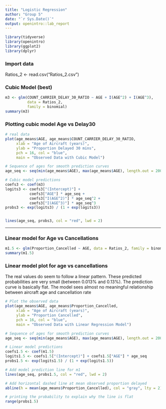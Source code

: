 ```yaml
---
title: "Logistic Regression"
author: "Group 5"
date: "`r Sys.Date()`"
output: openintro::lab_report
---
```


```r
library(tidyverse)
library(openintro)
library(ggplot2)
library(dplyr)
```

### Import data
Ratios_2 <- read.csv("Ratios_2.csv")



<!-- ### Scatterplot which shows the observed proportion of planes that were delayed over 30 mins vs Aircraft AGE -->
<!-- ```{r prop planes delayed over 30 mins} -->
<!-- age_means <- aggregate(COUNT_CARRIER_DELAY_30_RATIO ~ AGE, data = Ratios_2, FUN = mean) -->

<!-- real_data_plot <- ggplot(age_means, aes(x=AGE, y=COUNT_CARRIER_DELAY_30_RATIO)) + -->
<!--   geom_point() + -->
<!--   labs(x = "Age of Aircraft (years)", y = "Proportion Delayed 30 mins") -->

<!-- plot(real_data_plot) -->
<!-- ``` -->

<!-- ### Linear Regression Model using AGE as the only predictor -->
<!-- ```{r math} -->
<!-- m1 <- glm(COUNT_CARRIER_DELAY_30_RATIO ~ AGE, data = Ratios_2, family = binomial) -->
<!-- summary(m1) -->
<!-- ``` -->

<!-- ### PLotting Linear Regression Model -->
<!-- ```{r linear model plotting} -->
<!-- # Plot the observed data -->
<!-- plot(age_means$AGE, age_means$COUNT_CARRIER_DELAY_30_RATIO, -->
<!--      xlab = "Age of Aircraft (years)", -->
<!--      ylab = "Proportion Delayed 30 mins", -->
<!--      pch = 16, col = "blue", -->
<!--      main = "Observed Data with Linear Regression Model") -->

<!-- # Sequence of ages for smooth prediction curves -->
<!-- age_seq <- seq(min(age_means$AGE), max(age_means$AGE), length.out = 200) -->

<!-- # Linear model predictions -->
<!-- coefs1 <- coef(m1) -->
<!-- logits1 <- coefs1["(Intercept)"] + coefs1["AGE"] * age_seq -->
<!-- probs1 <- exp(logits1) / (1 + exp(logits1)) -->

<!-- # Add model prediction line for m1 -->
<!-- lines(age_seq, probs1, col = "red", lwd = 2) -->

<!-- # Add horizontal dashed line at mean observed proportion delayed -->
<!-- abline(h = mean(age_means$COUNT_CARRIER_DELAY_30_RATIO), col = "gray", lty = 2) -->
<!-- ``` -->

<!-- ### Quadratic Model using AGE and AGE^2 -->
<!-- and testing it: a 5 year old plane should have a avg delay proportion of 0.0389 -->
<!-- ```{r quadratic model} -->
<!-- # quadratic model using both mage and mageˆ2 as predictors -->
<!-- m2 <- glm(COUNT_CARRIER_DELAY_30_RATIO ~ AGE + I(AGE^2), data = Ratios_2, family = binomial) -->
<!-- summary(m2) -->

<!-- # Calculate logit and probability for a 5-year-old plane -->
<!-- m2logit_5 <- coef(m2)["(Intercept)"] + coef(m2)["AGE"] * 5 + coef(m2)["I(AGE^2)"] * 5^2 -->
<!-- print(m2logit_5) -->
<!-- # Convert logit to probability -->
<!-- m2prob_5 <- exp(m2logit_5) / (1 + exp(m2logit_5)) -->
<!-- print(m2prob_5) -->
<!-- ``` -->

<!-- ### Plotting Quadratic Model -->
<!-- ```{r quadratic model plotting} -->
<!-- # Plot the observed data -->
<!-- plot(age_means$AGE, age_means$COUNT_CARRIER_DELAY_30_RATIO, -->
<!--      xlab = "Age of Aircraft (years)", -->
<!--      ylab = "Proportion Delayed 30 mins", -->
<!--      pch = 16, col = "blue", -->
<!--      main = "Observed Data with Logistic Regression Model") -->

<!-- # Sequence of ages for smooth prediction curves -->
<!-- age_seq <- seq(min(age_means$AGE), max(age_means$AGE), length.out = 200) -->

<!-- # Quadratic model predictions -->
<!-- coefs2 <- coef(m2) -->
<!-- logits2 <- coefs2["(Intercept)"] + coefs2["AGE"] * age_seq + coefs2["I(AGE^2)"] * age_seq^2 -->
<!-- probs2 <- exp(logits2) / (1 + exp(logits2)) -->

<!-- # Add model prediction line for m2 -->
<!-- lines(age_seq, probs2, col = "darkgreen", lwd = 2) -->

<!-- # Add horizontal dashed line at mean observed proportion delayed -->
<!-- abline(h = mean(age_means$COUNT_CARRIER_DELAY_30_RATIO), col = "gray", lty = 2) -->
<!-- ``` -->

### Cubic Model (best)
```r
m3 <- glm(COUNT_CARRIER_DELAY_30_RATIO ~ AGE + I(AGE^2) + I(AGE^3), 
          data = Ratios_2, 
          family = binomial)
summary(m3)
```
### Plotting cubic model Age vs Delay30
```r
# real data 
plot(age_means$AGE, age_means$COUNT_CARRIER_DELAY_30_RATIO,
     xlab = "Age of Aircraft (years)",
     ylab = "Proportion Delayed 30 mins",
     pch = 16, col = "blue",
     main = "Observed Data with Cubic Model")

# Sequence of ages for smooth prediction curves
age_seq <- seq(min(age_means$AGE), max(age_means$AGE), length.out = 200)

# Cubic model predictions
coefs3 <- coef(m3)
logits3 <- coefs3["(Intercept)"] + 
           coefs3["AGE"] * age_seq + 
           coefs3["I(AGE^2)"] * age_seq^2 + 
           coefs3["I(AGE^3)"] * age_seq^3
probs3 <- exp(logits3) / (1 + exp(logits3))


lines(age_seq, probs3, col = "red", lwd = 2)
```

<!-- ### Quartic Model -->
<!-- ```{r quartic model} -->
<!-- m4 <- glm(COUNT_CARRIER_DELAY_30_RATIO ~ AGE + I(AGE^2) + I(AGE^3) + I(AGE^4), -->
<!--           data = Ratios_2, family = binomial) -->
<!-- summary(m4) -->
<!-- ``` -->

<!-- ### Plotting Quartic Model -->
<!-- there is no significant difference between the quartic model graph and the cubic model graph -->
<!-- ```{r quartic model plot} -->
<!-- # Plot the observed data -->
<!-- plot(age_means$AGE, age_means$COUNT_CARRIER_DELAY_30_RATIO, -->
<!--      xlab = "Age of Aircraft (years)", -->
<!--      ylab = "Proportion Delayed 30 mins", -->
<!--      pch = 16, col = "blue", -->
<!--      main = "Observed Data with Quartic Model") -->

<!-- # Sequence of ages for smooth prediction curves -->
<!-- age_seq <- seq(min(age_means$AGE), max(age_means$AGE), length.out = 200) -->

<!-- # Quartic model predictions -->
<!-- coefs4 <- coef(m4) -->
<!-- logits4 <- coefs4["(Intercept)"] +  -->
<!--            coefs4["AGE"] * age_seq +  -->
<!--            coefs4["I(AGE^2)"] * age_seq^2 +  -->
<!--            coefs4["I(AGE^3)"] * age_seq^3 +  -->
<!--            coefs4["I(AGE^4)"] * age_seq^4 -->
<!-- probs4 <- exp(logits4) / (1 + exp(logits4)) -->

<!-- # Add model prediction line -->
<!-- lines(age_seq, probs4, col = "darkgreen", lwd = 2) -->
<!-- ``` -->


*****


### Linear model for Age vs Cancellations
```r
m1.5 <- glm(Proportion_Cancelled ~ AGE, data = Ratios_2, family = binomial)
summary(m1.5)
```

### Linear model plot for age vs cancellations 
The real values do seem to follow a linear pattern.
These predicted probabilities are very small (between 0.013% and 0.13%).
The prediction curve is basically flat.
The model sees almost no meaningful relationship between aircraft age and cancellation rate
``` r
# Plot the observed data
plot(age_means$AGE, age_means$Proportion_Cancelled,
     xlab = "Age of Aircraft (years)",
     ylab = "Proportion Cancelled",
     pch = 16, col = "blue",
     main = "Observed Data with Linear Regression Model")

# Sequence of ages for smooth prediction curves
age_seq <- seq(min(age_means$AGE), max(age_means$AGE), length.out = 200)

# Linear model predictions
coefs1.5 <- coef(m1.5)
logits1.5 <- coefs1.5["(Intercept)"] + coefs1.5["AGE"] * age_seq
probs1.5 <- exp(logits1.5) / (1 + exp(logits1.5))

# Add model prediction line for m1
lines(age_seq, probs1.5, col = "red", lwd = 2)

# Add horizontal dashed line at mean observed proportion delayed
abline(h = mean(age_means$Proportion_Cancelled), col = "gray", lty = 2)

# printing the probability to explain why the line is flat
range(probs1.5)
```
